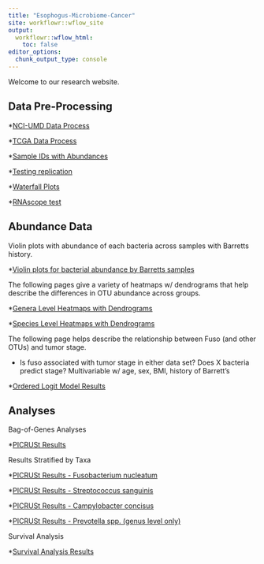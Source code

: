 ```yaml
---
title: "Esophogus-Microbiome-Cancer"
site: workflowr::wflow_site
output:
  workflowr::wflow_html:
    toc: false
editor_options:
  chunk_output_type: console
---
```


Welcome to our research website.


## Data Pre-Processing

*[NCI-UMD Data Process](data_processing_nci_umd.html)

*[TCGA Data Process](data_processing_tcga.html)

*[Sample IDs with Abundances](ids_abundance_misc.html)

*[Testing replication](test-of-replication.html)

*[Waterfall Plots](waterfall-plot.html)

*[RNAscope test](data-check-for-RNAscope.html)

## Abundance Data

Violin plots with abundance of each bacteria across samples with Barretts history.

*[Violin plots for bacterial abundance by Barretts samples](species-sample-type-combined.html)

The following pages give a variety of heatmaps w/ dendrograms that help describe the differences in OTU abundance across groups.

*[Genera Level Heatmaps with Dendrograms](slide-figures-heatmaps-dendrograms-updates.html)

*[Species Level Heatmaps with Dendrograms](heatmaps-dendrograms-species-level.html)

The following page helps describe the relationship between Fuso (and other OTUs) and tumor stage.

* Is fuso associated with tumor stage in either data set? Does X bacteria predict stage? Multivariable w/ age, sex, BMI, history of Barrett's

*[Ordered Logit Model Results](ordered-logit-model.html)

## Analyses

Bag-of-Genes Analyses

*[PICRUSt Results](picrust-analyses.html)

Results Stratified by Taxa

*[PICRUSt Results - Fusobacterium nucleatum](picrust-fuso.html)

*[PICRUSt Results - Streptococcus sanguinis](picrust-strepto.html)

*[PICRUSt Results - Campylobacter concisus](picrust-campy.html)

*[PICRUSt Results - Prevotella spp. (genus level only)](picrust-prevo.html)

Survival Analysis

*[Survival Analysis Results](survival-analysis.html)